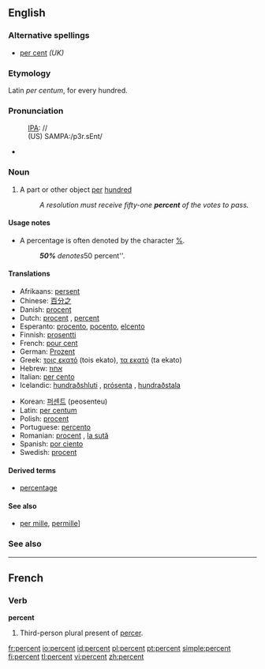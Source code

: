 ==English==

===Alternative spellings===
* [[per cent]] ''(UK)''

===Etymology===
Latin ''per centum'', for every hundred.

===Pronunciation===
:[[IPA]]: //
:(US) SAMPA:/p3r.sEnt/
*{{audio|en-us-percent.ogg|Audio (US)}}

===Noun===
{{en-noun|percent}}

# A part or other object [[per]] [[hundred]]
#: ''A resolution must receive fifty-one '''percent''' of the votes to pass.''

====Usage notes====
* A percentage is often denoted by the character [[%]].
*: '''''50%''' denotes ''50 percent''.

====Translations====
{{top}}
*Afrikaans: [[persent]]
*Chinese: [[百分之]]
*Danish: [[procent]]
*Dutch: [[procent]] {{n}}, [[percent]] {{n}}
*Esperanto: [[procento]], [[pocento]], [[elcento]]
*Finnish: [[prosentti]]
*French: [[pour cent]]
*German: [[Prozent]] {{n}}
*Greek: [[τοις εκατό]] (tois ekato), [[τα εκατό]] (ta ekato)
*Hebrew: [[אחוז]]
*Italian: [[per cento]]
*Icelandic: [[hundraðshluti]] {{m}}, [[prósenta]] {{f}}, [[hundraðstala]] {{f}}
{{mid}}
*Korean: [[퍼센트]] (peosenteu)
*Latin: [[per centum]]
*Polish: [[procent]] {{m}}
*Portuguese: [[percento]]
*Romanian: [[procent]] {{n}}, [[la sută]]
*Spanish: [[por ciento]]
*Swedish: [[procent]] {{c}}
{{bottom}}

====Derived terms====
* [[percentage]]
====See also====
*[[per mille]], [[permille]]]

===See also===
{{Punctuation}}

----

==French==

===Verb===
'''percent'''

# Third-person plural present of [[percer]].

[[fr:percent]]
[[io:percent]]
[[id:percent]]
[[pl:percent]]
[[pt:percent]]
[[simple:percent]]
[[fi:percent]]
[[tl:percent]]
[[vi:percent]]
[[zh:percent]]